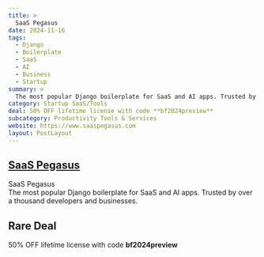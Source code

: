 ```yaml
---
title: >
  SaaS Pegasus
date: 2024-11-16
tags:
  - Django
  - Boilerplate
  - SaaS
  - AI
  - Business
  - Startup
summary: >
  The most popular Django boilerplate for SaaS and AI apps. Trusted by over a thousand developers and businesses.
category: Startup SaaS/Tools
deal: 50% OFF lifetime license with code **bf2024preview**
subcategory: Productivity Tools & Services
website: https://www.saaspegasus.com
layout: PostLayout
---
```


## [SaaS Pegasus](https://www.saaspegasus.com)

SaaS Pegasus <br/>
The most popular Django boilerplate for SaaS and AI apps. Trusted by over a thousand developers and businesses.

## Rare Deal

50% OFF lifetime license with code **bf2024preview**
